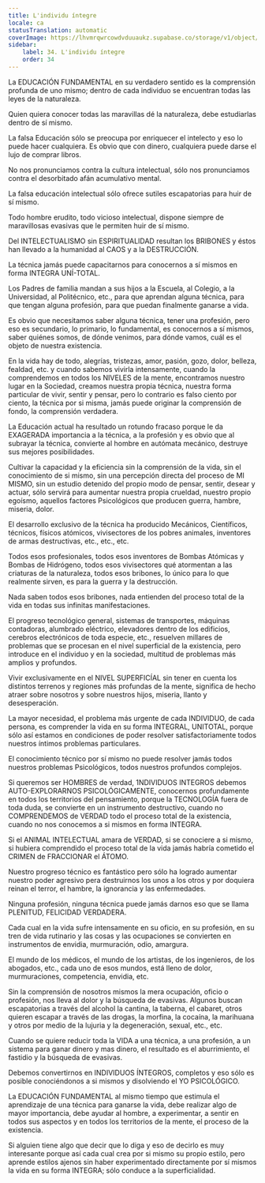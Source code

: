 ```yaml
---
title: L'individu íntegre
locale: ca
statusTranslation: automatic
coverImage: https://lhvmrqwrcowdvduuaukz.supabase.co/storage/v1/object/public/strapi-uploads/small_cover-educacion-fundamental.webp-2d51a7828a2b1309555be27f7e2a61a0.webp
sidebar:
    label: 34. L'individu íntegre
    order: 34
---
```

La EDUCACIÓN FUNDAMENTAL en su verdadero sentido es la comprensión profunda de uno mismo; dentro de cada individuo se encuentran todas las leyes de la naturaleza.

Quien quiera conocer todas las maravillas dé la naturaleza, debe estudiarlas dentro de sí mismo.

La falsa Educación sólo se preocupa por enriquecer el intelecto y eso lo puede hacer cualquiera. Es obvio que con dinero, cualquiera puede darse el lujo de comprar libros.

No nos pronunciamos contra la cultura intelectual, sólo nos pronunciamos contra el desorbitado afán acumulativo mental.

La falsa educación intelectual sólo ofrece sutiles escapatorias para huir de sí mismo.

Todo hombre erudito, todo vicioso intelectual, dispone siempre de maravillosas evasivas que le permiten huir de sí mismo.

Del INTELECTUALISMO sin ESPIRITUALIDAD resultan los BRIBONES y éstos han llevado a la humanidad al CAOS y a la DESTRUCCIÓN.

La técnica jamás puede capacitarnos para conocernos a sí mismos en forma INTEGRA UNÍ-TOTAL.

Los Padres de familia mandan a sus hijos a la Escuela, al Colegio, a la Universidad, al Politécnico, etc., para que aprendan alguna técnica, para que tengan alguna profesión, para que puedan finalmente ganarse a vida.

Es obvio que necesitamos saber alguna técnica, tener una profesión, pero eso es secundario, lo primario, lo fundamental, es conocernos a sí mismos, saber quiénes somos, de dónde venimos, para dónde vamos, cuál es el objeto de nuestra existencia.

En la vida hay de todo, alegrías, tristezas, amor, pasión, gozo, dolor, belleza, fealdad, etc. y cuando sabemos vivirla intensamente, cuando la comprendemos en todos los NIVELES de la mente, encontramos nuestro lugar en la Sociedad, creamos nuestra propia técnica, nuestra forma particular de vivir, sentir y pensar, pero lo contrario es falso ciento por ciento, la técnica por si misma, jamás puede originar la comprensión de fondo, la comprensión verdadera.

La Educación actual ha resultado un rotundo fracaso porque le da EXAGERADA importancia a la técnica, a la profesión y es obvio que al subrayar la técnica, convierte al hombre en autómata mecánico, destruye sus mejores posibilidades.

Cultivar la capacidad y la eficiencia sin la comprensión de la vida, sin el conocimiento de si mismo, sin una percepción directa del proceso de MI MISMO, sin un estudio detenido del propio modo de pensar, sentir, desear y actuar, sólo servirá para aumentar nuestra propia crueldad, nuestro propio egoísmo, aquellos factores Psicológicos que producen guerra, hambre, miseria, dolor.

El desarrollo exclusivo de la técnica ha producido Mecánicos, Científicos, técnicos, físicos atómicos, vivisectores de los pobres animales, inventores de armas destructivas, etc., etc., etc.

Todos esos profesionales, todos esos inventores de Bombas Atómicas y Bombas de Hidrógeno, todos esos vivisectores qué atormentan a las criaturas de la naturaleza, todos esos bribones, lo único para lo que realmente sirven, es para la guerra y la destrucción.

Nada saben todos esos bribones, nada entienden del proceso total de la vida en todas sus infinitas manifestaciones.

El progreso tecnológico general, sistemas de transportes, máquinas contadoras, alumbrado eléctrico, elevadores dentro de los edificios, cerebros electrónicos de toda especie, etc., resuelven millares de problemas que se procesan en el nivel superficial de la existencia, pero introduce en el individuo y en la sociedad, multitud de problemas más amplios y profundos.

Vivir exclusivamente en el NIVEL SUPERFICÍAL sin tener en cuenta los distintos terrenos y regiones más profundas de la mente, significa de hecho atraer sobre nosotros y sobre nuestros hijos, miseria, llanto y desesperación.

La mayor necesidad, el problema más urgente de cada INDIVIDUO, de cada persona, es comprender la vida en su forma INTEGRAL, UNITOTAL, porque sólo así estamos en condiciones de poder resolver satisfactoriamente todos nuestros íntimos problemas particulares.

El conocimiento técnico por sí mismo no puede resolver jamás todos nuestros problemas Psicológicos, todos nuestros profundos complejos.

Si queremos ser HOMBRES de verdad, 1NDIVIDUOS INTEGROS debemos AUTO-EXPLORARNOS PSICOLÓGICAMENTE, conocernos profundamente en todos los territorios del pensamiento, porque la TECNOLOGÍA fuera de toda duda, se convierte en un instrumento destructivo, cuando no COMPRENDEMOS de VERDAD todo el proceso total de la existencia, cuando no nos conocemos a si mismos en forma INTEGRA.

Si el ANIMAL INTELECTUAL amara de VERDAD, si se conociere a si mismo, si hubiera comprendido el proceso total de la vida jamás habría cometido el CRIMEN de FRACCIONAR el ÁTOMO.

Nuestro progreso técnico es fantástico pero sólo ha logrado aumentar nuestro poder agresivo pera destruirnos los unos a los otros y por doquiera reinan el terror, el hambre, la ignorancia y las enfermedades.

Ninguna profesión, ninguna técnica puede jamás darnos eso que se llama PLENITUD, FELICIDAD VERDADERA.

Cada cual en la vida sufre intensamente en su oficio, en su profesión, en su tren de vida rutinario y las cosas y las ocupaciones se convierten en instrumentos de envidia, murmuración, odio, amargura.

El mundo de los médicos, el mundo de los artistas, de los ingenieros, de los abogados, etc., cada uno de esos mundos, está lleno de dolor, murmuraciones, competencia, envidia, etc.

Sin la comprensión de nosotros mismos la mera ocupación, oficio o profesión, nos lleva al dolor y la búsqueda de evasivas. Algunos buscan escapatorias a través del alcohol la cantina, la taberna, el cabaret, otros quieren escapar a través de las drogas, la morfina, la cocaína, la marihuana y otros por medio de la lujuria y la degeneración, sexual, etc., etc.

Cuando se quiere reducir toda la VIDA a una técnica, a una profesión, a un sistema para ganar dinero y mas dinero, el resultado es el aburrimiento, el fastidio y la búsqueda de evasivas.

Debemos convertirnos en INDIVIDUOS ÍNTEGROS, completos y eso sólo es posible conociéndonos a si mismos y disolviendo el YO PSICOLÓGICO.

La EDUCACIÓN FUNDAMENTAL al mismo tiempo que estimula el aprendizaje de una técnica para ganarse la vida, debe realizar algo de mayor importancia, debe ayudar al hombre, a experimentar, a sentir en todos sus aspectos y en todos los territorios de la mente, el proceso de la existencia.

Si alguien tiene algo que decir que lo diga y eso de decirlo es muy interesante porque así cada cual crea por si mismo su propio estilo, pero aprende estilos ajenos sin haber experimentado directamente por sí mismos la vida en su forma INTEGRA; sólo conduce a la superficialidad.
